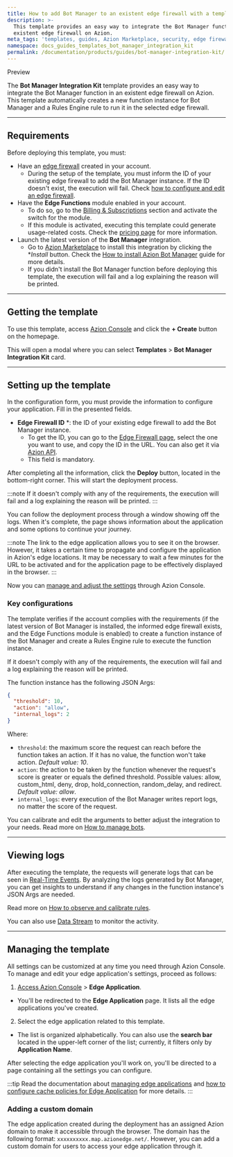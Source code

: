 ```yaml
---
title: How to add Bot Manager to an existent edge firewall with a template
description: >-
  This template provides an easy way to integrate the Bot Manager function in an
  existent edge firewall on Azion.
meta_tags: 'templates, guides, Azion Marketplace, security, edge firewall'
namespace: docs_guides_templates_bot_manager_integration_kit
permalink: /documentation/products/guides/bot-manager-integration-kit/
---
```



<Tag severity="info" client:only="vue">
Preview
</Tag>

The **Bot Manager Integration Kit** template provides an easy way to integrate the Bot Manager function in an existent edge firewall on Azion. This template automatically creates a new function instance for Bot Manager and a Rules Engine rule to run it in the selected edge firewall.

---

## Requirements

Before deploying this template, you must:

- Have an [edge firewall](/en/documentation/products/secure/edge-firewall/) created in your account.
    - During the setup of the template, you must inform the ID of your existing edge firewall to add the Bot Manager instance. If the ID doesn't exist, the execution will fail. Check [how to configure and edit an edge firewall](/en/documentation/products/secure/secure-application/#step-1-configure-main-settings).
- Have the **Edge Functions** module enabled in your account.
    - To do so, go to the [Billing & Subscriptions](https://manager.azion.com/billing-subscriptions/subscriptions?active_tab=subscriptions) section and activate the switch for the module.
    - If this module is activated, executing this template could generate usage-related costs. Check the [pricing page](/en/documentation/products/pricing/) for more information.
- Launch the latest version of the **Bot Manager** integration.
    - Go to [Azion Marketplace](https://console.azion.com/marketplace) to install this integration by clicking the **Install* button. Check the [How to install Azion Bot Manager](/en/documentation/products/guides/bot-manager/) guide for more details.
    - If you didn't install the Bot Manager function before deploying this template, the execution will fail and a log explaining the reason will be printed.

---

## Getting the template

To use this template, access [Azion Console](https://console.azion.com) and click the **+ Create** button on the homepage.

This will open a modal where you can select **Templates** > **Bot Manager Integration Kit** card.

---

## Setting up the template

In the configuration form, you must provide the information to configure your application. Fill in the presented fields. 

- **Edge Firewall ID** *: the ID of your existing edge firewall to add the Bot Manager instance.
    - To get the ID, you can go to the [Edge Firewall page](https://console.azion.com/edge-firewall), select the one you want to use, and copy the ID in the URL. You can also get it via [Azion API](https://api.azion.com/#e21929ff-f172-44d0-a3dc-58ecc11b652e).
    - This field is mandatory.

After completing all the information, click the **Deploy** button, located in the bottom-right corner. This will start the deployment process.

:::note
If it doesn't comply with any of the requirements, the execution will fail and a log explaining the reason will be printed.
:::

You can follow the deployment process through a window showing off the logs. When it's complete, the page shows information about the application and some options to continue your journey.

:::note
The link to the edge application allows you to see it on the browser. However, it takes a certain time to propagate and configure the application in Azion's edge locations. It may be necessary to wait a few minutes for the URL to be activated and for the application page to be effectively displayed in the browser.
:::

Now you can [manage and adjust the settings](#managing-the-template) through Azion Console.

### Key configurations

The template verifies if the account complies with the requirements (if the latest version of Bot Manager is installed, the informed edge firewall exists, and the Edge Functions module is enabled) to create a function instance of the Bot Manager and create a Rules Engine rule to execute the function instance.

If it doesn't comply with any of the requirements, the execution will fail and a log explaining the reason will be printed.

The function instance has the following JSON Args:

```json
{
  "threshold": 10,
  "action": "allow",
  "internal_logs": 2
}
```

Where:

- `threshold`: the maximum score the request can reach before the function takes an action. If it has no value, the function won't take action. *Default value: 10*.
- `action`: the action to be taken by the function whenever the request's score is greater or equals the defined threshold. Possible values: allow, custom_html, deny, drop, hold_connection, random_delay, and redirect. *Default value: allow*.
- `internal_logs`: every execution of the Bot Manager writes report logs, no matter the score of the request. 

You can calibrate and edit the arguments to better adjust the integration to your needs. Read more on [How to manage bots](/en/documentation/products/guides/secure/manage-bots/).

---

## Viewing logs

After executing the template, the requests will generate logs that can be seen in [Real-Time Events](/en/documentation/products/observe/real-time-events/). By analyzing the logs generated by Bot Manager, you can get insights to understand if any changes in the function instance's JSON Args are needed.

Read more on [How to observe and calibrate rules](/en/documentation/products/guides/secure/manage-bots/).

You can also use [Data Stream](/en/documentation/products/observe/data-stream/) to monitor the activity. 

---

## Managing the template

All settings can be customized at any time you need through Azion Console. To manage and edit your edge application's settings, proceed as follows:

1. [Access Azion Console](https://console.azion.com) > **Edge Application**.
- You'll be redirected to the **Edge Application** page. It lists all the edge applications you've created. 
2. Select the edge application related to this template. 
- The list is organized alphabetically. You can also use the **search bar** located in the upper-left corner of the list; currently, it filters only by **Application Name**.

After selecting the edge application you'll work on, you'll be directed to a page containing all the settings you can configure.

:::tip
Read the documentation about [managing edge applications](/en/documentation/products/build/edge-application/first-steps/) and [how to configure cache policies for Edge Application](/en/documentation/products/guides/cache-settings/) for more details.
:::

### Adding a custom domain

The edge application created during the deployment has an assigned Azion domain to make it accessible through the browser. The domain has the following format: `xxxxxxxxxx.map.azionedge.net/`. However, you can add a custom domain for users to access your edge application through it.


<LinkButton link="/en/documentation/products/guides/configure-a-domain/" label="go to configuring a domain guide reference" severity="secondary" /> 




